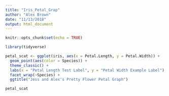 ```yaml
---
title: "Iris_Petal_Grap"
author: "Alex Brown"
date: "11/13/2018"
output: html_document
---
```


```r
knitr::opts_chunk$set(echo = TRUE)
```

```r
library(tidyverse)

petal_scat <- ggplot(iris, aes(x = Petal.Length, y = Petal.Width)) +
  geom_point(aes(color = Species)) +
  theme_classic() +
  labs(x = "Petal Length Test Label", y = "Petal Width Example Label") +
  facet_wrap(~Species) +
  ggtitle("Jess and Alex's Pretty Flower Petal Graph")

petal_scat
```

